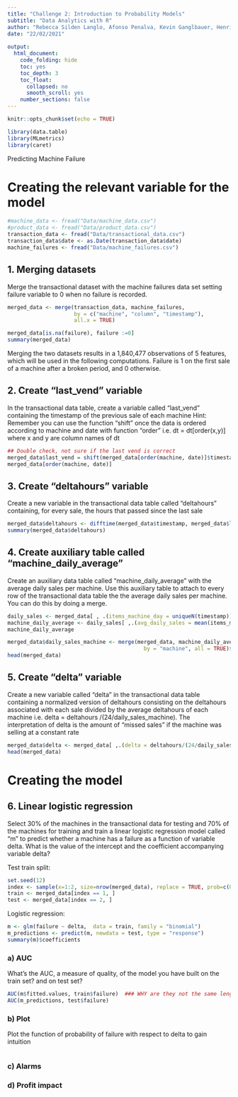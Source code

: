 ```yaml
---
title: "Challenge 2: Introduction to Probability Models"
subtitle: "Data Analytics with R"
author: "Rebecca Silden Langlo, Afonso Penalva, Kevin Ganglbauer, Henrik Mülheims, Martí Pérez & Karmanpreet Singh" 
date: "22/02/2021"
      
output: 
  html_document:
    code_folding: hide
    toc: yes
    toc_depth: 3
    toc_float:
      collapsed: no
      smooth_scroll: yes
    number_sections: false
---
```


```r
knitr::opts_chunk$set(echo = TRUE)

library(data.table)
library(MLmetrics)
library(caret)
```

Predicting Machine Failure

# Creating the relevant variable for the model
```r
#machine_data <- fread("Data/machine_data.csv")
#product_data <- fread("Data/product_data.csv")
transaction_data <- fread("Data/transactional_data.csv")
transaction_data$date <- as.Date(transaction_data$date)
machine_failures <- fread("Data/machine_failures.csv")
```


## 1. Merging datasets 
Merge the transactional dataset with the machine failures data set setting failure variable to 0 when no failure is recorded.

```r
merged_data <- merge(transaction_data, machine_failures, 
                     by = c("machine", "column", "timestamp"), 
                     all.x = TRUE)

merged_data[is.na(failure), failure :=0]
summary(merged_data)
```
Merging the two datasets results in a 1,840,477 observations of 5 features, which will be used in the following computations. Failure is 1 on the first sale of a machine after a broken period, and 0 otherwise.

## 2. Create "last_vend" variable
In the transactional data table, create a variable called “last_vend” containing the timestamp of the previous sale of each machine
Hint: Remember you can use the function “shift” once the data is ordered according to machine and date with function “order” i.e. dt = dt[order(x,y)] where x and y are column names of dt
```r
## Double check, not sure if the last vend is correct 
merged_data$last_vend = shift(merged_data[order(machine, date)]$timestamp, n = -1 )
merged_data[order(machine, date)]
```


## 3. Create "deltahours" variable
Create a new variable in the transactional data table called “deltahours” containing, for every sale, the hours that passed since the last sale
```r
merged_data$deltahours <- difftime(merged_data$timestamp, merged_data$last_vend, units = "hours")
summary(merged_data$deltahours)
```



## 4. Create auxiliary table called "machine_daily_average"
Create an auxiliary data table called “machine_daily_average” with the average daily sales per machine. 
Use this auxiliary table to attach to every row of the transactional data table the the average daily sales per machine. You can do this by doing a merge.
```r

daily_sales <- merged_data[ , .(items_machine_day = uniqueN(timestamp)), by = .(machine, date)]
machine_daily_average <- daily_sales[ ,.(avg_daily_sales = mean(items_machine_day)), by = machine]
machine_daily_average
```

```r
merged_data$daily_sales_machine <- merge(merged_data, machine_daily_average, 
                                           by = "machine", all = TRUE)$avg_daily_sales
head(merged_data)
```


## 5. Create "delta" variable 
Create a new variable called “delta” in the transactional data table containing a normalized version of deltahours consisting on the deltahours associated with each sale divided by the average deltahours of each machine i.e. delta = deltahours /(24/daily_sales_machine). The interpretation of delta is the amount of “missed sales” if the machine was selling at a constant rate

```r
merged_data$delta <- merged_data[ ,.(delta = deltahours/(24/daily_sales_machine)),]
head(merged_data)    
```


# Creating the model 

## 6. Linear logistic regression 
Select 30% of the machines in the transactional data for testing and 70% of the machines for training and train a linear logistic regression model called “m” to predict whether a machine has a failure as a function of variable delta. What is the value of the intercept and the coefficient accompanying variable delta?

Test train split: 
```r
set.seed(12)
index <- sample(x=1:2, size=nrow(merged_data), replace = TRUE, prob=c(0.7, 0.3))
train <- merged_data[index == 1, ]
test <- merged_data[index == 2, ]
```


Logistic regression: 
```r
m <- glm(failure ~ delta,  data = train, family = "binomial")
m_predictions <- predict(m, newdata = test, type = "response")
summary(m)$coefficients

```


### a) AUC 
What’s the AUC, a measure of quality, of the model you have built on the train set? and on test set?
```r
AUC(m$fitted.values, train$failure)  ### WHY are they not the same lenght??
AUC(m_predictions, test$failure)
```


### b) Plot
Plot the function of probability of failure with respect to delta to gain intuition
```r

```


### c) Alarms 


### d) Profit impact


